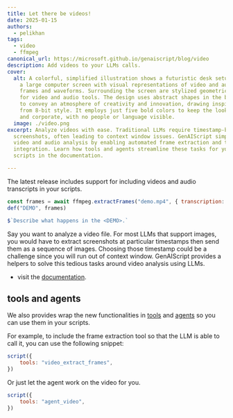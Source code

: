 ```yaml
---
title: Let there be videos!
date: 2025-01-15
authors:
  - pelikhan
tags:
  - video
  - ffmpeg
canonical_url: https://microsoft.github.io/genaiscript/blog/video
description: Add videos to your LLMs calls.
cover:
  alt: A colorful, simplified illustration shows a futuristic desk setup. There's
    a large computer screen with visual representations of video and audio, like
    frames and waveforms. Surrounding the screen are stylized geometric symbols
    for video and audio tools. The design uses abstract shapes in the background
    to convey an atmosphere of creativity and innovation, drawing inspiration
    from 8-bit style. It employs just five bold colors to keep the look clear
    and corporate, with no people or language visible.
  image: ./video.png
excerpt: Analyze videos with ease. Traditional LLMs require timestamp-based
  screenshots, often leading to context window issues. GenAIScript simplifies
  video and audio analysis by enabling automated frame extraction and transcript
  integration. Learn how tools and agents streamline these tasks for your
  scripts in the documentation.

---
```



<BlogNarration />

The latest release includes support for including videos and audio transcripts in your scripts.

```js wrap
const frames = await ffmpeg.extractFrames("demo.mp4", { transcription: true })
def("DEMO", frames)

$`Describe what happens in the <DEMO>.`
```

Say you want to analyze a video file. For most LLMs that support images, you would have to extract screenshots at particular timestamps then send them as a sequence of images.
Choosing those timestamp could be a challenge since you will run out of context window. GenAIScript provides a helpers to solve this tedious tasks around video analysis using LLMs.

- visit the [documentation](/genaiscript/reference/scripts/videos).

## tools and agents

We also provides wrap the new functionalities in [tools](/genaiscript/reference/scripts/tools) and [agents](/genaiscript/reference/scripts/agents) so you can use them in your scripts.

For example, to include the frame extraction tool so that the LLM is able to call it, you can use the following snippet:

```js wrap
script({
    tools: "video_extract_frames",
})
```

Or just let the agent work on the video for you.

```js wrap
script({
    tools: "agent_video",
})
```
